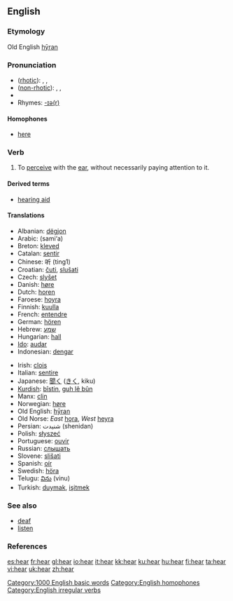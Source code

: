 ==English==

{{rank|state|says|wife|306|hear|least|person|case}}

===Etymology===
Old English [[hyran|hȳran]]

===Pronunciation===
* ([[rhotic]]): {{AHD|hēr}}, {{IPA|/hiːɹ/}}, {{SAMPA|/hi:r/}}
* ([[non-rhotic]]): {{AHD|hēə(r)}}, {{IPA|/hiːə(ɹ)/}}, {{SAMPA|/hi:@(r)/}}
* {{audio|en-us-hear.ogg|Audio (US)}}
* Rhymes: [[Rhymes:English:-ɪə(r)|-ɪə(r)]]

====Homophones====
*[[here]]

===Verb===
{{en-verb|hears|hearing|heard}}

# To [[perceive]] with the [[ear]], without necessarily paying attention to it.

====Derived terms====
*[[hearing aid]]

====Translations====
{{top}}
*Albanian: [[dëgjon]]
*Arabic: {{ARchar|[[سمع]]}} (sami‘a)
*Breton: [[kleved]]
*Catalan: [[sentir]]
*Chinese: 听 (ting1)
*Croatian: [[čuti]], [[slušati]]
*Czech: [[slyšet]]
*Danish: [[høre]]
*Dutch: [[horen]]
*Faroese: [[hoyra]]
*Finnish: [[kuulla]]
*French: [[entendre]]
*German: [[hören]]
*Hebrew: [[שמע]]
*Hungarian: [[hall]]
*[[Ido]]: [[audar]]
*Indonesian: [[dengar]]
{{mid}}
*Irish: [[clois]]
*Italian: [[sentire]]
*Japanese: [[聞く]] ([[きく]], kiku)
*[[Kurdish]]: [[bîstin]], [[guh lê bûn]]
*Manx: [[clin]]
*Norwegian: [[høre]]
*Old English: [[hyran|hȳran]]
*Old Norse: ''East'' [[hǫra]], ''West'' [[heyra]]
*Persian: شنیدت (shenidan)
*Polish: [[słyszeć]]
*Portuguese: [[ouvir]]
*Russian: [[слышать]]
*Slovene: [[slišati]]
*Spanish: [[oír]]
*Swedish: [[höra]]
*Telugu: [[విను]] (vinu)
*Turkish: [[duymak]], [[işitmek]]

{{bottom}}

===See also===
*[[deaf]]
*[[listen]]

===References===
{{R:Century 1911}}
{{R:Webster 1913}}

[[Category:1000 English basic words]]
[[Category:English homophones]]
[[Category:English irregular verbs]]

[[es:hear]]
[[fr:hear]]
[[gl:hear]]
[[io:hear]]
[[it:hear]]
[[kk:hear]]
[[ku:hear]]
[[hu:hear]]
[[fi:hear]]
[[ta:hear]]
[[vi:hear]]
[[uk:hear]]
[[zh:hear]]